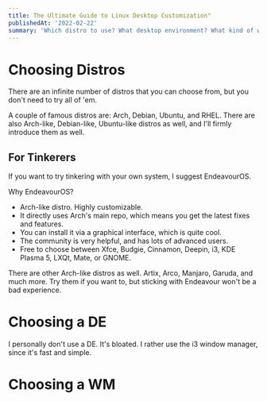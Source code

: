 ```yaml
---
title: The Ultimate Guide to Linux Desktop Customization"
publishedAt: '2022-02-22'
summary: 'Which distro to use? What desktop environment? What kind of window manager? What about hardening? Any FOSS alternatives to existing proprietary ones?'
---
```


# Choosing Distros

There are an infinite number of distros that you can choose from, but you don't need to try all of 'em.

A couple of famous distros are: Arch, Debian, Ubuntu, and RHEL.
There are also Arch-like, Debian-like, Ubuntu-like distros as well, and I'll firmly introduce them as well.

## For Tinkerers

If you want to try tinkering with your own system, I suggest EndeavourOS.

Why EndeavourOS?

- Arch-like distro. Highly customizable.
- It directly uses Arch's main repo, which means you get the latest fixes and features.
- You can install it via a graphical interface, which is quite cool.
- The community is very helpful, and has lots of advanced users.
- Free to choose between Xfce, Budgie, Cinnamon, Deepin, i3, KDE Plasma 5, LXQt, Mate, or GNOME.

There are other Arch-like distros as well.
Artix, Arco, Manjaro, Garuda, and much more.
Try them if you want to, but sticking with Endeavour won't be a bad experience.

# Choosing a DE

I personally don't use a DE. It's bloated. I rather use the i3 window manager, since it's fast and simple.

# Choosing a WM
